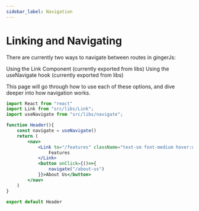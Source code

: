 ```yaml
---
sidebar_label: Navigation
---
```


# Linking and Navigating

There are currently two ways to navigate between routes in gingerJs:

Using the Link Component (currently exported from libs)
Using the useNavigate hook (currently exported from libs)


This page will go through how to use each of these options, and dive deeper into how navigation works.

```jsx
import React from "react"
import Link from "src/libs/Link";
import useNavigate from "src/libs/navigate";

function Header(){
    const navigate = useNavigate()
    return (
        <nav>
            <Link to="/features" className="text-sm font-medium hover:underline underline-offset-4"> 
                Features
            </Link>
            <button onClick={()=>{
                navigate("/about-us")
            }}>About Us</button>
        </nav>
    )
}

export default Header
```